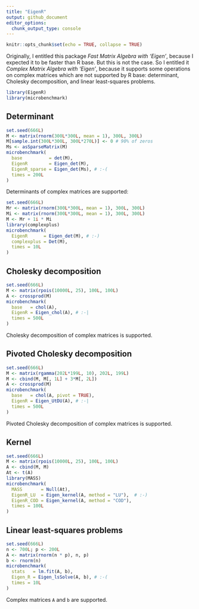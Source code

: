```yaml
---
title: "EigenR"
output: github_document
editor_options: 
  chunk_output_type: console
---
```


```r
knitr::opts_chunk$set(echo = TRUE, collapse = TRUE)
```

Originally, I entitled this package *Fast Matrix Algebra with 'Eigen'*, because 
I expected it to be faster than R base. But this is not the case. So I entitled 
it *Complex Matrix Algebra with 'Eigen'*, because it supports some operations 
on complex matrices which are not supported by R base: determinant, Cholesky 
decomposition, and linear least-squares problems.

```r
library(EigenR)
library(microbenchmark)
```

## Determinant

```r
set.seed(666L)
M <- matrix(rnorm(300L*300L, mean = 1), 300L, 300L)
M[sample.int(300L*300L, 300L*270L)] <- 0 # 90% of zeros
Ms <- asSparseMatrix(M)
microbenchmark(
  base          = det(M),
  EigenR        = Eigen_det(M),
  EigenR_sparse = Eigen_det(Ms), # :-(
  times = 200L
)
```

Determinants of complex matrices are supported:

```r
set.seed(666L)
Mr <- matrix(rnorm(300L*300L, mean = 1), 300L, 300L)
Mi <- matrix(rnorm(300L*300L, mean = 1), 300L, 300L)
M <- Mr + 1i * Mi
library(complexplus)
microbenchmark(
  EigenR      = Eigen_det(M), # :-)
  complexplus = Det(M), 
  times = 10L
)
```

## Cholesky decomposition

```r
set.seed(666L)
M <- matrix(rpois(10000L, 25), 100L, 100L)
A <- crossprod(M)
microbenchmark(
  base   = chol(A),
  EigenR = Eigen_chol(A), # :-|
  times = 500L
)
```

Cholesky decomposition of complex matrices is supported.

## Pivoted Cholesky decomposition

```r
set.seed(666L)
M <- matrix(rgamma(202L*199L, 10), 202L, 199L)
M <- cbind(M, M[, 1L] + 3*M[, 2L])
A <- crossprod(M)
microbenchmark(
  base   = chol(A, pivot = TRUE),
  EigenR = Eigen_UtDU(A), # :-|
  times = 500L
)
```

Pivoted Cholesky decomposition of complex matrices is supported.

## Kernel

```r
set.seed(666L)
M <- matrix(rpois(10000L, 25), 100L, 100L)
A <- cbind(M, M)
At <- t(A)
library(MASS)
microbenchmark(
  MASS       = Null(At),
  EigenR_LU  = Eigen_kernel(A, method = "LU"),  # :-)
  EigenR_COD = Eigen_kernel(A, method = "COD"), 
  times = 100L
)
```

## Linear least-squares problems

```r
set.seed(666L)
n <- 700L; p <- 200L
A <- matrix(rnorm(n * p), n, p)
b <- rnorm(n)
microbenchmark(
  stats   = lm.fit(A, b),
  Eigen_R = Eigen_lsSolve(A, b), # :-(
  times = 10L
)
```

Complex matrices `A` and `b` are supported.
